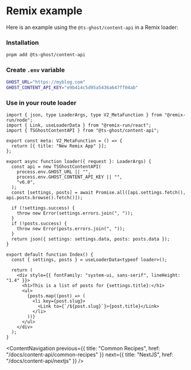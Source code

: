 # Remix example

Here is an example using the `@ts-ghost/content-api` in a Remix loader:

<Steps>

### Installation

```bash title="Terminal"
pnpm add @ts-ghost/content-api
```

### Create `.env` variable

```bash title=".env"
GHOST_URL="https://myblog.com"
GHOST_CONTENT_API_KEY="e9b414c5d95a5436a647ff04ab"
```

### Use in your route loader

```tsx title="app/routes/_index.tsx"
import { json, type LoaderArgs, type V2_MetaFunction } from "@remix-run/node";
import { Link, useLoaderData } from "@remix-run/react";
import { TSGhostContentAPI } from "@ts-ghost/content-api";

export const meta: V2_MetaFunction = () => {
  return [{ title: "New Remix App" }];
};

export async function loader({ request }: LoaderArgs) {
  const api = new TSGhostContentAPI(
    process.env.GHOST_URL || "",
    process.env.GHOST_CONTENT_API_KEY || "",
    "v6.0",
  );
  const [settings, posts] = await Promise.all([api.settings.fetch(), api.posts.browse().fetch()]);

  if (!settings.success) {
    throw new Error(settings.errors.join(", "));
  }
  if (!posts.success) {
    throw new Error(posts.errors.join(", "));
  }
  return json({ settings: settings.data, posts: posts.data });
}

export default function Index() {
  const { settings, posts } = useLoaderData<typeof loader>();

  return (
    <div style={{ fontFamily: "system-ui, sans-serif", lineHeight: "1.4" }}>
      <h1>This is a list of posts for {settings.title}:</h1>
      <ul>
        {posts.map((post) => (
          <li key={post.slug}>
            <Link to={`/${post.slug}`}>{post.title}</Link>
          </li>
        ))}
      </ul>
    </div>
  );
}
```

</Steps>

<ContentNavigation
  previous={{ title: "Common Recipes", href: "/docs/content-api/common-recipes" }}
  next={{ title: "NextJS", href: "/docs/content-api/nextjs" }}
/>
